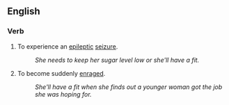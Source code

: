 ==English==

===Verb===
{{head|en|verb}}

# {{lb|en|idiomatic}} To experience an [[epileptic]] [[seizure]].
#: ''She needs to keep her sugar level low or she'll have a fit.''
# {{lb|en|idiomatic}} To become suddenly [[enrage]]d.
#: ''She'll have a fit when she finds out a younger woman got the job she was hoping for.''